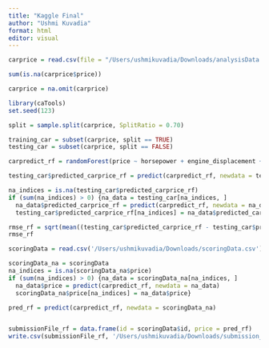 ```yaml
---
title: "Kaggle Final"
author: "Ushmi Kuvadia"
format: html
editor: visual
---
```


```r
carprice = read.csv(file = "/Users/ushmikuvadia/Downloads/analysisData.csv")

sum(is.na(carprice$price))

carprice = na.omit(carprice)

library(caTools)
set.seed(123)

split = sample.split(carprice, SplitRatio = 0.70)

training_car = subset(carprice, split == TRUE)
testing_car = subset(carprice, split == FALSE)

carpredict_rf = randomForest(price ~ horsepower + engine_displacement + seller_rating + mileage, data = training_car)

testing_car$predicted_carprice_rf = predict(carpredict_rf, newdata = testing_car)

na_indices = is.na(testing_car$predicted_carprice_rf)
if (sum(na_indices) > 0) {na_data = testing_car[na_indices, ]
  na_data$predicted_carprice_rf = predict(carpredict_rf, newdata = na_data)
  testing_car$predicted_carprice_rf[na_indices] = na_data$predicted_carprice_rf}

rmse_rf = sqrt(mean((testing_car$predicted_carprice_rf - testing_car$price)^2))
rmse_rf

scoringData = read.csv('/Users/ushmikuvadia/Downloads/scoringData.csv')

scoringData_na = scoringData
na_indices = is.na(scoringData_na$price)
if (sum(na_indices) > 0) {na_data = scoringData_na[na_indices, ]
  na_data$price = predict(carpredict_rf, newdata = na_data)
  scoringData_na$price[na_indices] = na_data$price}

pred_rf = predict(carpredict_rf, newdata = scoringData_na)


submissionFile_rf = data.frame(id = scoringData$id, price = pred_rf)
write.csv(submissionFile_rf, '/Users/ushmikuvadia/Downloads/submission_11.csv', row.names = FALSE)

```
